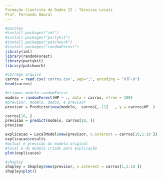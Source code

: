 ```yaml
---
Formação Cientista de Dados II - Técnicas Locais
Prof. Fernando Amaral
---
```


```r
#pacotes
#install.packages("iml")
#install.packages("partykit")
#install.packages("patchwork")
#install.packages("randomForest")
library(iml)
library(randomForest)
library(partykit)
library(patchwork)
```

```r
#carrega arquivo
carros = read.csv('carros.csv', sep=";", encoding = "UTF-8")
head(carros)
```


```r
#criamos modelo randomForest
modelo = randomForest(HP ~ ., data = carros, ntree = 100)
#previsor, modelo, dados, e previsor
previsor = Predictor$new(modelo,  carros[,-11]   , y = carros$HP  )
```


```r
carros[10, ]
previsao = predict(modelo, carros[10, ])
previsao
```


```r
explicacao = LocalModel$new(previsor, x.interest = carros[10,1:10 ])
explicacao$results
#actual é previsão do modelo original
#local é do modelo criado para explicação
plot(explicacao)
```


```r
#shapley
shapley = Shapley$new(previsor, x.interest = carros[1,1:10 ])
shapley$plot()

```
